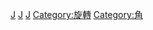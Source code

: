 {{main|角動量}}

[[Category:物理量|J]]
[[Category:經典力學|J]]
[[Category:量子力學|J]]
[[Category:旋轉|Category:旋轉]]
[[Category:角|Category:角]]